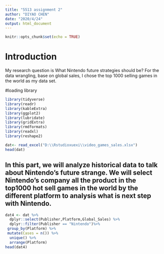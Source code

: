 ```yaml
---
title: "5513 assignment 2"
author: "DIYAO CHEN"
date: "2020/4/24"
output: html_document
---
```


```r
knitr::opts_chunk$set(echo = TRUE)
```

# Introduction
My research question is What Nintendo future strategies should be? 
For the data wrangling, base on global sales, I chose the top 1000 selling games in the world as my data set.


#loading library
```r
library(tidyverse)
library(readr)
library(kableExtra)
library(ggplot2)
library(lubridate)
library(gridExtra)
library(rmdformats)
library(readxl)
library(reshape2)
```


```r
dat<- read_excel("D:\\Rstudioxuexi\\video_games_sales.xlsx")
head(dat)
```


## In this part, we will analyze historical data to talk about Nintendo's future strange. We will select Nintendo's company all the product in the top1000 hot sell games in the world by the different platform to analysis what is next step with Nintendo.


```r
dat4 <- dat %>%
  dplyr::select(Publisher,Platform,Global_Sales) %>%
  dplyr::filter(Publisher == "Nintendo")%>%
 group_by(Platform) %>%
 mutate(Cases = n()) %>%
  unique() %>%
  arrange(Platform)
head(dat4)
```

